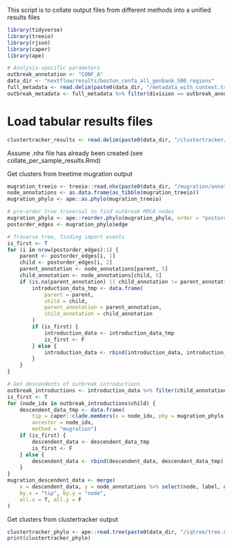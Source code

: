 This script is to collate output files from different methods into a unified results files

```r
library(tidyverse)
library(treeio)
library(rjson)
library(caper)
library(ape)

# Analysis-specific parameters
outbreak_annotation <- "CONF_A"
data_dir <- "nextflow/results/boston_confa_all_genbank_500_regions"
full_metadata <- read.delim(paste0(data_dir, "/metadata_with_context.tsv"))
outbreak_metadata <- full_metadata %>% filter(division == outbreak_annotation)
```

# Load tabular results files
```r
clustertracker_results <- read.delim(paste0(data_dir, "/clustertracker/introductions.tsv"))
```

Assume .nhx file has already been created (see collate_per_sample_results.Rmd)

Get clusters from treetime mugration output
```r
mugration_treeio <- treeio::read.nhx(paste0(data_dir, "/mugration/annotated_tree_mod.nhx"))
node_annotations <- as.data.frame(as_tibble(mugration_treeio))
mugration_phylo <- ape::as.phylo(mugration_treeio)

# pre-order tree traversal to find outbreak MRCA nodes
mugration_phylo <- ape::reorder.phylo(mugration_phylo, order = "postorder", index.only = F)
postorder_edges <- mugration_phylo$edge

# Traverse tree, finding import events
is_first <- T
for (i in nrow(postorder_edges):1) {
    parent <- postorder_edges[i, 1]
    child <- postorder_edges[i, 2]
    parent_annotation <- node_annotations[parent, 5]
    child_annotation <- node_annotations[child, 5]
    if (is.na(parent_annotation) || child_annotation != parent_annotation) {
        introduction_data_tmp <- data.frame(
            parent = parent,
            child = child,
            parent_annotation = parent_annotation,
            child_annotation = child_annotation
        )
        if (is_first) {
            introduction_data <- introduction_data_tmp
            is_first <- F
        } else {
            introduction_data <- rbind(introduction_data, introduction_data_tmp)
        }
    }  
}

# Get descendents of outbreak introductions
outbreak_introductions <- introduction_data %>% filter(child_annotation == "CONF_A")
is_first <- T
for (node_idx in outbreak_introductions$child) {
    descendent_data_tmp <- data.frame(
        tip = caper::clade.members(x = node_idx, phy = mugration_phylo),
        ancestor = node_idx,
        method = "mugration")
    if (is_first) {
        descendent_data <- descendent_data_tmp
        is_first <- F
    } else {
        descendent_data <- rbind(descendent_data, descendent_data_tmp)
    }
}
mugration_descendent_data <- merge(
    x = descendent_data, y = node_annotations %>% select(node, label, division),
    by.x = "tip", by.y = "node",
    all.x = T, all.y = F
)
```

Get clusters from clustertracker output

```r
clustertracker_phylo <- ape::read.tree(paste0(data_dir, "/iqtree/tree.nwk"))
print(clustertracker_phylo)
```